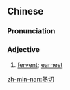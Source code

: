 ==Chinese==
{{zh-forms|s=热切}}

===Pronunciation===
{{zh-pron
|m=rèqiè
|c=jit6 cit3
|mn=qz,tp,xm:lia̍t-chhiat/kh,zz:jia̍t-chhiat
|cat=a
}}

===Adjective===
{{zh-adj}}

# [[fervent]]; [[earnest]]

[[zh-min-nan:熱切]]